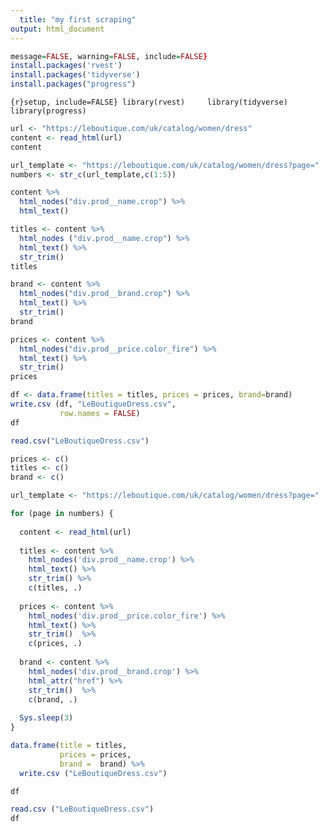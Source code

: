 ```yaml
---
  title: "my first scraping"
output: html_document
---
```

  
```r
message=FALSE, warning=FALSE, include=FALSE}
install.packages('rvest')    
install.packages('tidyverse')
install.packages("progress")
```

```{r}setup, include=FALSE}
library(rvest)    
library(tidyverse)
library(progress)
```

```r
url <- "https://leboutique.com/uk/catalog/women/dress"
content <- read_html(url)
content
```

```r
url_template <- "https://leboutique.com/uk/catalog/women/dress?page="
numbers <- str_c(url_template,c(1:5))
```

```r
content %>%
  html_nodes("div.prod__name.crop") %>%
  html_text()
```

```r
titles <- content %>%
  html_nodes ("div.prod__name.crop") %>%
  html_text() %>%
  str_trim()
titles
```
```r
brand <- content %>%
  html_nodes("div.prod__brand.crop") %>%
  html_text() %>%
  str_trim()
brand

```

```r
prices <- content %>%
  html_nodes("div.prod__price.color_fire") %>%
  html_text() %>%
  str_trim()
prices
```

```r
df <- data.frame(titles = titles, prices = prices, brand=brand)
write.csv (df, "LeBoutiqueDress.csv", 
           row.names = FALSE) 
df
```

```r
read.csv("LeBoutiqueDress.csv")
```

```r
prices <- c()
titles <- c()
brand <- c()

url_template <- "https://leboutique.com/uk/catalog/women/dress?page="
```

```r
for (page in numbers) {
  
  content <- read_html(url)
  
  titles <- content %>%
    html_nodes('div.prod__name.crop') %>%
    html_text() %>%
    str_trim() %>%
    c(titles, .)    
  
  prices <- content %>%
    html_nodes('div.prod__price.color_fire') %>%
    html_text() %>%
    str_trim()  %>%
    c(prices, .)
  
  brand <- content %>%
    html_nodes('div.prod__brand.crop') %>%
    html_attr("href") %>%
    str_trim()  %>%
    c(brand, .)
  
  Sys.sleep(3)    
}
```

```r
data.frame(title = titles,
           prices = prices,
           brand =  brand) %>%
  write.csv ("LeBoutiqueDress.csv")

df
```

```r
read.csv ("LeBoutiqueDress.csv")
df
```
